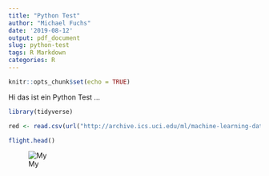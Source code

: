 ```yaml
---
title: "Python Test"
author: "Michael Fuchs"
date: '2019-08-12'
output: pdf_document
slug: python-test
tags: R Markdown
categories: R
---
```

```r
knitr::opts_chunk$set(echo = TRUE)
```


Hi das ist ein Python Test ...

```r
library(tidyverse)
```


```r
red <- read.csv(url("http://archive.ics.uci.edu/ml/machine-learning-databases/wine-quality/winequality-red.csv"), sep = ";")
```





```r
flight.head()
```


![My](static/img/Post1.png)












